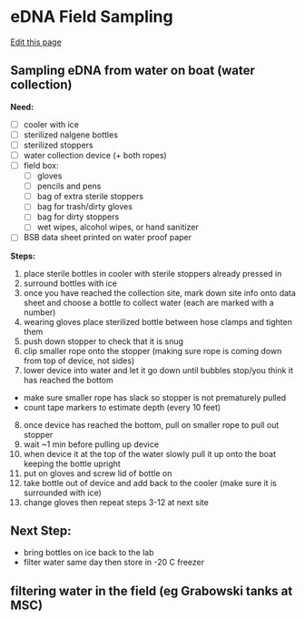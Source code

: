 # eDNA Field Sampling
[Edit this page](https://github.com/remygatins/GatinsLabProtocols/edit/main/field_eDNA_sampling.qmd)

## Sampling eDNA from water on boat (water collection)

**Need:**
 
- [ ] cooler with ice
- [ ] sterilized nalgene bottles
- [ ] sterilized stoppers
- [ ] water collection device (+ both ropes)
- [ ] field box:
  - [ ] gloves
  - [ ] pencils and pens
  - [ ] bag of extra sterile stoppers
  - [ ] bag for trash/dirty gloves
  - [ ] bag for dirty stoppers
  - [ ] wet wipes, alcohol wipes, or hand sanitizer
- [ ] BSB data sheet printed on water proof paper

**Steps:**

1. place sterile bottles in cooler with sterile stoppers already pressed in
2. surround bottles with ice
3. once you have reached the collection site, mark down site info onto data sheet and choose a bottle to collect water (each are marked with a number)
4. wearing gloves place sterilized bottle between hose clamps and tighten them
5. push down stopper to check that it is snug
6. clip smaller rope onto the stopper (making sure rope is coming down from top of device, not sides)
7. lower device into water and let it go down until bubbles stop/you think it has reached the bottom
  - make sure smaller rope has slack so stopper is not prematurely pulled
  - count tape markers to estimate depth (every 10 feet)
8. once device has reached the bottom, pull on smaller rope to pull out stopper
9. wait ~1 min before pulling up device
10. when device it at the top of the water slowly pull it up onto the boat keeping the bottle upright
11. put on gloves and screw lid of bottle on
12. take bottle out of device and add back to the cooler (make sure it is surrounded with ice)
13. change gloves then repeat steps 3-12 at next site

## Next Step:

- bring bottles on ice back to the lab
- filter water same day then store in -20 C freezer

## filtering water in the field (eg Grabowski tanks at MSC)

